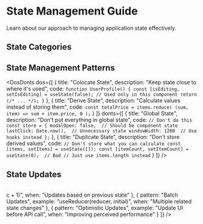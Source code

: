 
<Meta title="Guides/State Management" />

# State Management Guide

Learn about our approach to managing application state effectively.

## State Categories

<Table 
    columns={[
        { key: "category", header: "Category" },
        { key: "description", header: "Description" },
        { key: "example", header: "Example" }
    ]}
    data={[
        { 
            category: "UI State", 
            description: "Temporary visual states", 
            example: "Modal visibility, loading states" 
        },
        { 
            category: "Form State", 
            description: "User input data", 
            example: "Form values, validation errors" 
        },
        { 
            category: "Server State", 
            description: "Data from API", 
            example: "User profile, settings" 
        },
        { 
            category: "URL State", 
            description: "Route parameters", 
            example: "Search filters, pagination" 
        }
    ]}
/>

## State Management Patterns

<DosDonts 
    dos={[
        {
            title: "Colocate State",
            description: "Keep state close to where it's used",
            code: `function UserProfile() {
  const [isEditing, setIsEditing] = useState(false);
  // Used only in this component
  return (/* ... */);
}`
        },
        {
            title: "Derive State",
            description: "Calculate values instead of storing them",
            code: `const totalPrice = items.reduce(
  (sum, item) => sum + item.price, 0
);`
        }
    ]}
    donts={[
        {
            title: "Global State",
            description: "Don't put everything in global state",
            code: `// Don't do this
const store = {
  modalOpen: false,  // Should be component state
  lastClick: Date.now(),  // Unnecessary state
  windowWidth: 1200  // Use hooks instead
};`
        },
        {
            title: "Duplicate State",
            description: "Don't store derived values",
            code: `// Don't store what you can calculate
const [items, setItems] = useState([]);
const [itemCount, setItemCount] = useState(0);  // Bad
// Just use items.length instead`
        }
    ]}
/>

## State Updates

<Table 
    columns={[
        { key: "pattern", header: "Pattern" },
        { key: "example", header: "Example" },
        { key: "when", header: "When to Use" }
    ]}
    data={[
        { 
            pattern: "Immutable Updates", 
            example: "setItems([...items, newItem])", 
            when: "Adding/removing items" 
        },
        { 
            pattern: "Functional Updates", 
            example: "setCount(c => c + 1)", 
            when: "Updates based on previous state" 
        },
        { 
            pattern: "Batch Updates", 
            example: "useReducer(reducer, initial)", 
            when: "Multiple related state changes" 
        },
        { 
            pattern: "Optimistic Updates", 
            example: "Update UI before API call", 
            when: "Improving perceived performance" 
        }
    ]}
/> 